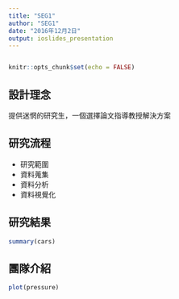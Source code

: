---
title: "SEG1"
author: "SEG1"
date: "2016年12月2日"
output: ioslides_presentation
---


```

```

```{r setup, include=FALSE}
knitr::opts_chunk$set(echo = FALSE)
```

## 設計理念

提供迷惘的研究生，一個選擇論文指導教授解決方案

## 研究流程

- 研究範圍
- 資料蒐集
- 資料分析
- 資料視覺化

## 研究結果

```{r cars, echo = TRUE}
summary(cars)
```

## 團隊介紹

```{r pressure}
plot(pressure)
```


